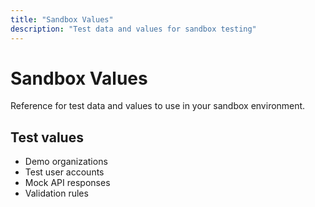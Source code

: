 ```yaml
---
title: "Sandbox Values"
description: "Test data and values for sandbox testing"
---
```


# Sandbox Values

Reference for test data and values to use in your sandbox environment.

## Test values
- Demo organizations
- Test user accounts
- Mock API responses
- Validation rules
